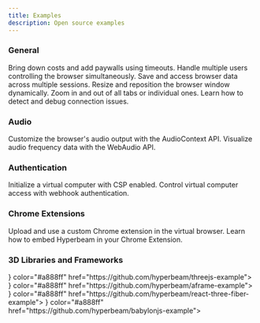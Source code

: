 ```yaml
---
title: Examples
description: Open source examples
---
```


### General

<CardGroup cols={2}>
  <Card title="Timeouts" icon="timer" color="#a888ff" href="https://github.com/hyperbeam/examples/tree/master/timeout">
    Bring down costs and add paywalls using timeouts.
  </Card>
  <Card title="Multi Cursor" icon="arrow-pointer" color="#a888ff" href="https://github.com/hyperbeam/examples/tree/master/multicursor">
    Handle multiple users controlling the browser simultaneously.
  </Card>
  <Card title="Persistence" icon="floppy-disk" color="#a888ff" href="https://github.com/hyperbeam/examples/tree/master/persistence">
    Save and access browser data across multiple sessions.
  </Card>
  <Card title="Resize" icon="up-right-and-down-left-from-center" color="#a888ff" href="https://github.com/hyperbeam/examples/tree/master/resize">
    Resize and reposition the browser window dynamically.
  </Card>
  <Card title="Zoom" icon="magnifying-glass" color="#a888ff" href="https://github.com/hyperbeam/examples/tree/master/zoom">
    Zoom in and out of all tabs or individual ones.
  </Card>
  <Card title="Troubleshooting" icon="wifi-exclamation" color="#a888ff" href="https://github.com/hyperbeam/examples/tree/master/troubleshooting">
   Learn how to detect and debug connection issues.
  </Card>
</CardGroup>

### Audio

<CardGroup cols={2}>
  <Card title="Audio Context" icon="square-sliders-vertical" color="#a888ff" href="https://github.com/hyperbeam/examples/tree/master/audio-context">
   Customize the browser's audio output with the AudioContext API.
  </Card>
  <Card title="Audio Visualization" icon="waveform-lines" color="#a888ff" href="https://github.com/hyperbeam/examples/tree/master/audio-visualization">
   Visualize audio frequency data with the WebAudio API.
  </Card>
</CardGroup>

### Authentication

<CardGroup>
  <Card title="Content Security Policy" icon="shield-check" color="#a888ff" href="https://github.com/hyperbeam/examples/tree/master/content-security-policy">
   Initialize a virtual computer with CSP enabled.
  </Card>
  <Card title="Webhook Authentication" icon="key" color="#a888ff" href="https://github.com/hyperbeam/examples/tree/master/webhook-auth">
   Control virtual computer access with webhook authentication.
  </Card>
</CardGroup>

### Chrome Extensions

<CardGroup cols={2}>
  <Card title="Upload Custom Chrome Extension" icon="cloud-arrow-up" color="#a888ff" href="https://github.com/hyperbeam/examples/tree/master/load-custom-chrome-extension">
    Upload and use a custom Chrome extension in the virtual browser.
  </Card>
  <Card title="Embed in Chrome Extension" icon="chrome" color="#a888ff" href="https://github.com/hyperbeam/examples/tree/master/embed-in-chrome-extension">
    Learn how to embed Hyperbeam in your Chrome Extension.
  </Card>
</CardGroup>

### 3D Libraries and Frameworks

<CardGroup cols={2}>
  <Card title="Three.js Example" icon={<img src="/assets/threejs-logo.svg"/>} color="#a888ff" href="https://github.com/hyperbeam/threejs-example">
  </Card>
  <Card title="A-Frame Example" icon={<img src="/assets/aframe-logo.png"/>} color="#a888ff" href="https://github.com/hyperbeam/aframe-example">
  </Card>
  <Card title="React Three Fiber Example" icon={<img src="/assets/react-logo.svg"/>} color="#a888ff" href="https://github.com/hyperbeam/react-three-fiber-example">
  </Card>
  <Card title="Babylon.js Example" icon={<img src="/assets/babylonjs-logo.svg"/>} color="#a888ff" href="https://github.com/hyperbeam/babylonjs-example">
  </Card>
</CardGroup>
